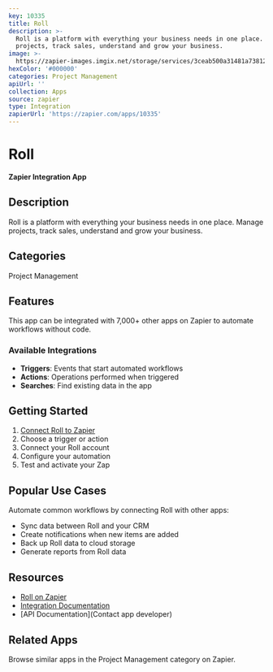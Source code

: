 ```yaml
---
key: 10335
title: Roll
description: >-
  Roll is a platform with everything your business needs in one place. Manage
  projects, track sales, understand and grow your business.
image: >-
  https://zapier-images.imgix.net/storage/services/3ceab500a31481a738129d3296188402.png?auto=format%2Ccompress&ixlib=python-3.0.0&q=50
hexColor: '#000000'
categories: Project Management
apiUrl: ''
collection: Apps
source: zapier
type: Integration
zapierUrl: 'https://zapier.com/apps/10335'
---
```

# Roll

**Zapier Integration App**

## Description

Roll is a platform with everything your business needs in one place. Manage projects, track sales, understand and grow your business.

## Categories

Project Management

## Features

This app can be integrated with 7,000+ other apps on Zapier to automate workflows without code.

### Available Integrations

- **Triggers**: Events that start automated workflows
- **Actions**: Operations performed when triggered
- **Searches**: Find existing data in the app

## Getting Started

1. [Connect Roll to Zapier](https://zapier.com/apps/10335)
2. Choose a trigger or action
3. Connect your Roll account
4. Configure your automation
5. Test and activate your Zap

## Popular Use Cases

Automate common workflows by connecting Roll with other apps:

- Sync data between Roll and your CRM
- Create notifications when new items are added
- Back up Roll data to cloud storage
- Generate reports from Roll data

## Resources

- [Roll on Zapier](https://zapier.com/apps/10335)
- [Integration Documentation](https://zapier.com/apps/10335/integrations)
- [API Documentation](Contact app developer)

## Related Apps

Browse similar apps in the Project Management category on Zapier.
